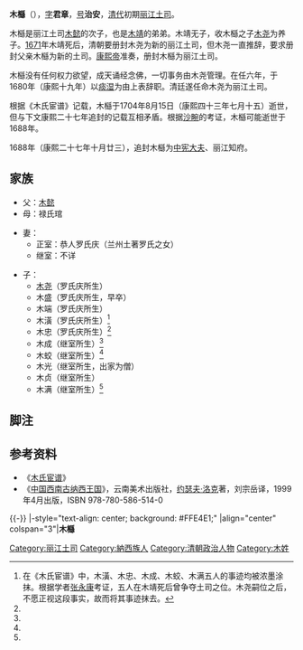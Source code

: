 {{東亞男性歷史人物
|名稱 =木櫾
|身份 =[[丽江土司|丽江土司]]
|國家 =[[清朝|大清]]
|時代 =
|屆數 =
|最高職務 =麗江知府
|前任 = [[木靖|木靖]]
|繼任 = [[木堯|木堯]]
|圖片名稱 =A portrait of Mu You.jpg
|圖片大小 =200px
|圖片說明 =《[[木氏宦谱|木氏宦谱]]》中的木櫾画像
|姓名 =木櫾
|字 =君章
|號=治安
|官職 =麗江知府
|封爵 =
|封號 =
|位階 =
|封地 =
|尊號 =[[木天王|木天王]]
|族裔 =[[納西族|納西族]]
|信仰 =[[藏傳佛教|藏傳佛教]]
|氏族 =
|府邸 =[[木府|木府]]
|初名 =
|小字 =
|別名 =
|法號 =
|院號 =
|其他名號 =
|出生日期 =1626年2月14日<br />（[[崇禎|崇禎]]元年正月十五）
|出生地點 =
|逝世日期 =1688年？<br />（[[康熙|康熙]]二十七年？）
|逝世地點 =
|父親 =[[木懿|木懿]]
|母親 =[[禄氏琯|禄氏琯]]
|正室 =[[羅氏慶|羅氏慶]]
|繼室 =
|正室之父 =
|正室之母 =
|繼室之父 =
|繼室之母 =
|兄弟 =
|姊妹 =
|嫡兄弟 =
|嫡姊妹 =
|庶兄弟 =
|庶姊妹 =
|同胞兄弟 =
|同胞姊妹 =
|異母兄弟 =
|異母姊妹 =
|子 =
|女 =
|其他親屬 =
|功名 = 
|經歷 = 
|著作 =
|注釋 =
}}
'''木櫾'''（{{bd|1626年|2月14日|1688年|？|catIdx=M木}}），[[表字|字]]'''君章'''，[[号|号]]'''治安'''，[[清代|清代]]初期[[丽江土司|丽江土司]]。

木櫾是丽江土司[[木懿|木懿]]的次子，也是[[木靖|木靖]]的弟弟。木靖无子，收木櫾之子[[木尧|木尧]]为养子。[[1671|1671]]年木靖死后，清朝要册封木尧为新的丽江土司，但木尧一直推辞，要求册封父亲木櫾为新的土司。[[康熙帝|康熙帝]]准奏，册封木櫾为丽江土司。

木櫾没有任何权力欲望，成天诵经念佛，一切事务由木尧管理。在任六年，于1680年（康熙十九年）以[[痰湿|痰湿]]为由上表辞职。清廷遂任命木尧为丽江土司。

根据《木氏宦谱》记载，木櫾于1704年8月15日（康熙四十三年七月十五）逝世，但与下文康熙二十七年追封的记载互相矛盾。根据[[沙畹|沙畹]]的考证，木櫾可能逝世于1688年。

1688年（康熙二十七年十月廿三），追封木櫾为[[中宪大夫|中宪大夫]]、丽江知府。

==家族==
*父：[[木懿|木懿]]
*母：禄氏琯

*妻：
**正室：恭人罗氏庆（兰州土著罗氏之女）
**继室：不详

*子：
**[[木尧|木尧]]（罗氏庆所生）
**木盛（罗氏庆所生，早卒）
**木端（罗氏庆所生）
**木潢（罗氏庆所生）<ref name="wu">在《木氏宦谱》中，木潢、木忠、木成、木蛟、木满五人的事迹均被浓墨涂抹。根据学者[[张永康|张永康]]考证，五人在木靖死后曾争夺土司之位。木尧嗣位之后，不愿正视这段事实，故而将其事迹抹去。</ref>
**木忠（罗氏庆所生）<ref name="wu"/>
**木成（继室所生）<ref name="wu"/>
**木蛟（继室所生）<ref name="wu"/>
**木光（继室所生，出家为僧）
**木贞（继室所生）
**木满（继室所生）<ref name="wu"/>
==脚注==
{{reflist}}
==参考资料==
*《[[木氏宦谱|木氏宦谱]]》
*《[[中国西南古纳西王国|中国西南古纳西王国]]》，云南美术出版社，[[约瑟夫·洛克|约瑟夫·洛克]]著，刘宗岳译，1999年4月出版，ISBN 978-780-586-514-0

{{-}}
{{start box}}
|-style="text-align: center; background: #FFE4E1;"
|align="center" colspan="3"|'''木櫾'''
{{s-before|[[木靖|木靖]]}}
{{s-title|[[丽江土司|丽江木氏土司]]|1671年—1680年}}
{{s-after|[[木尧|木尧]]}}
{{end box}}
{{丽江土司}}
[[Category:丽江土司|Category:丽江土司]]
[[Category:納西族人|Category:納西族人]]
[[Category:清朝政治人物|Category:清朝政治人物]]
[[Category:木姓|Category:木姓]]